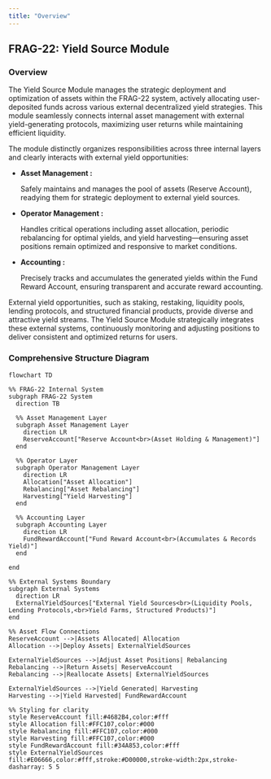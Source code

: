 ```yaml
---
title: "Overview"
---
```



## **FRAG-22: Yield Source Module**

### **Overview**

The Yield Source Module manages the strategic deployment and optimization of assets within the FRAG-22 system, actively allocating user-deposited funds across various external decentralized yield strategies. This module seamlessly connects internal asset management with external yield-generating protocols, maximizing user returns while maintaining efficient liquidity.

The module distinctly organizes responsibilities across three internal layers and clearly interacts with external yield opportunities:

- **Asset Management :**

  Safely maintains and manages the pool of assets (Reserve Account), readying them for strategic deployment to external yield sources.
- **Operator Management :**

  Handles critical operations including asset allocation, periodic rebalancing for optimal yields, and yield harvesting—ensuring asset positions remain optimized and responsive to market conditions.
- **Accounting :**

  Precisely tracks and accumulates the generated yields within the Fund Reward Account, ensuring transparent and accurate reward accounting.

External yield opportunities, such as staking, restaking, liquidity pools, lending protocols, and structured financial products, provide diverse and attractive yield streams. The Yield Source Module strategically integrates these external systems, continuously monitoring and adjusting positions to deliver consistent and optimized returns for users.

### **Comprehensive Structure Diagram**

```mermaid
flowchart TD

%% FRAG-22 Internal System
subgraph FRAG-22 System
  direction TB

  %% Asset Management Layer
  subgraph Asset Management Layer
    direction LR
    ReserveAccount["Reserve Account<br>(Asset Holding & Management)"]
  end

  %% Operator Layer
  subgraph Operator Management Layer
    direction LR
    Allocation["Asset Allocation"]
    Rebalancing["Asset Rebalancing"]
    Harvesting["Yield Harvesting"]
  end

  %% Accounting Layer
  subgraph Accounting Layer
    direction LR
    FundRewardAccount["Fund Reward Account<br>(Accumulates & Records Yield)"]
  end

end

%% External Systems Boundary
subgraph External Systems
  direction LR
  ExternalYieldSources["External Yield Sources<br>(Liquidity Pools, Lending Protocols,<br>Yield Farms, Structured Products)"]
end

%% Asset Flow Connections
ReserveAccount -->|Assets Allocated| Allocation
Allocation -->|Deploy Assets| ExternalYieldSources

ExternalYieldSources -->|Adjust Asset Positions| Rebalancing
Rebalancing -->|Return Assets| ReserveAccount
Rebalancing -->|Reallocate Assets| ExternalYieldSources

ExternalYieldSources -->|Yield Generated| Harvesting
Harvesting -->|Yield Harvested| FundRewardAccount

%% Styling for clarity
style ReserveAccount fill:#4682B4,color:#fff
style Allocation fill:#FFC107,color:#000
style Rebalancing fill:#FFC107,color:#000
style Harvesting fill:#FFC107,color:#000
style FundRewardAccount fill:#34A853,color:#fff
style ExternalYieldSources fill:#E06666,color:#fff,stroke:#D00000,stroke-width:2px,stroke-dasharray: 5 5
```